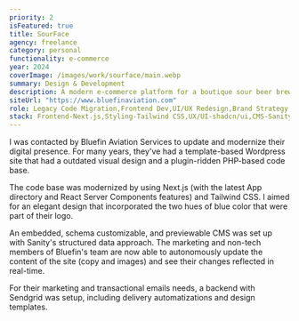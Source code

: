```yaml
---
priority: 2
isFeatured: true
title: SourFace
agency: freelance
category: personal
functionality: e-commerce
year: 2024
coverImage: /images/work/sourface/main.webp
summary: Design & Development
description: A modern e-commerce platform for a boutique sour beer brewery, featuring an elegant design that reflects the brand's unique character. Built with Next.js and integrated with a headless CMS for easy content management, the site offers seamless shopping experience with real-time inventory tracking and secure checkout.
siteUrl: "https://www.bluefinaviation.com"
role: Legacy Code Migration,Frontend Dev,UI/UX Redesign,Brand Strategy,Identity Design,Marketing System
stack: Frontend-Next.js,Styling-Tailwind CSS,UX/UI-shadcn/ui,CMS-Sanity,Marketing-Sendgrid
---
```


I was contacted by Bluefin Aviation Services to update and modernize their digital presence. For many years, they've had a template-based Wordpress site that had a outdated visual design and a plugin-ridden PHP-based code base.

The code base was modernized by using Next.js (with the latest App directory and React Server Components features) and Tailwind CSS. I aimed for an elegant design that incorporated the two hues of blue color that were part of their logo.

An embedded, schema customizable, and previewable CMS was set up with Sanity's structured data approach. The marketing and non-tech members of Bluefin's team are now able to autonomously update the content of the site (copy and images) and see their changes reflected in real-time.

For their marketing and transactional emails needs, a backend with Sendgrid was setup, including delivery automatizations and design templates.
